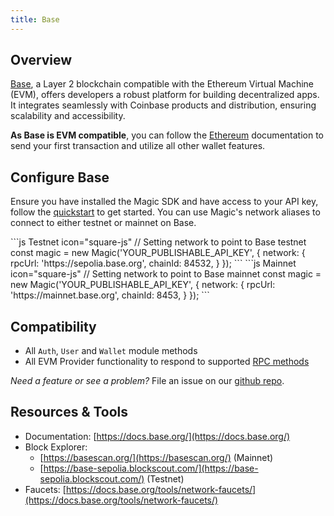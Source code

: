 ---
title: Base
---

## Overview

[Base](https://base.org/), a Layer 2 blockchain compatible with the Ethereum Virtual Machine (EVM), offers developers a robust platform for building decentralized apps. It integrates seamlessly with Coinbase products and distribution, ensuring scalability and accessibility.

**As Base is EVM compatible**, you can follow the [Ethereum](/embedded-wallets/blockchains/ethereum/javascript) documentation to send your first transaction and utilize all other wallet features.

## Configure Base

Ensure you have installed the Magic SDK and have access to your API key, follow the [quickstart](/embedded-wallets/quickstart/overview) to get started. You can use Magic's network aliases to connect to either testnet or mainnet on Base.

<CodeGroup>
```js Testnet icon="square-js"
// Setting network to point to Base testnet
const magic = new Magic('YOUR_PUBLISHABLE_API_KEY', {
  network: {
    rpcUrl: 'https://sepolia.base.org',
    chainId: 84532,
  }
});
```
```js Mainnet icon="square-js"
// Setting network to point to Base mainnet
const magic = new Magic('YOUR_PUBLISHABLE_API_KEY', {
  network: {
    rpcUrl: 'https://mainnet.base.org',
    chainId: 8453,
  }
});
```
</CodeGroup>

## Compatibility

- All `Auth`, `User` and `Wallet` module methods
- All EVM Provider functionality to respond to supported [RPC methods](/embedded-wallets/sdk/client-side/javascript#evm-rpc-methods)

_Need a feature or see a problem?_ File an issue on our [github repo](https://github.com/magiclabs/magic-js).

## Resources & Tools

- Documentation: [https://docs.base.org/](https://docs.base.org/)
- Block Explorer:
  - [https://basescan.org/](https://basescan.org/) (Mainnet)
  - [https://base-sepolia.blockscout.com/](https://base-sepolia.blockscout.com/) (Testnet)
- Faucets: [https://docs.base.org/tools/network-faucets/](https://docs.base.org/tools/network-faucets/)

